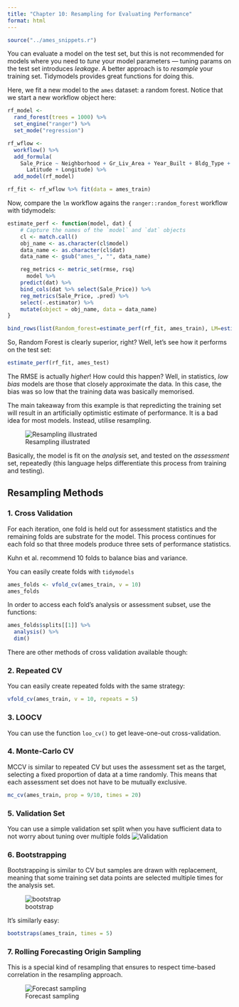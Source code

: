 ```yaml
---
title: "Chapter 10: Resampling for Evaluating Performance"
format: html
---
```


```r
source("../ames_snippets.r")
```

You can evaluate a model on the test set, but this is not
recommended for models where you need to _tune_ your model
parameters — tuning params on the test set introduces _leakage_.
A better approach is to _resample_ your training set. Tidymodels
provides great functions for doing this.

Here, we fit a new model to the `ames` dataset: a random forest.
Notice that we start a new workflow object here:

```r
rf_model <- 
  rand_forest(trees = 1000) %>% 
  set_engine("ranger") %>% 
  set_mode("regression")

rf_wflow <- 
  workflow() %>% 
  add_formula(
    Sale_Price ~ Neighborhood + Gr_Liv_Area + Year_Built + Bldg_Type + 
      Latitude + Longitude) %>% 
  add_model(rf_model) 

rf_fit <- rf_wflow %>% fit(data = ames_train)
```

Now, compare the `lm` workflow agains the `ranger::random_forest` workflow with tidymodels:

```r
estimate_perf <- function(model, dat) {
    # Capture the names of the `model` and `dat` objects
    cl <- match.call()
    obj_name <- as.character(cl$model)
    data_name <- as.character(cl$dat)
    data_name <- gsub("ames_", "", data_name)

    reg_metrics <- metric_set(rmse, rsq)
      model %>%
    predict(dat) %>%
    bind_cols(dat %>% select(Sale_Price)) %>%
    reg_metrics(Sale_Price, .pred) %>%
    select(-.estimator) %>%
    mutate(object = obj_name, data = data_name)
}

bind_rows(list(Random_forest=estimate_perf(rf_fit, ames_train), LM=estimate_perf(lm_fit, ames_train)), .id="id")
```

So, Random Forest is clearly superior, right? Well, let's see
how it performs on the test set:

```r
estimate_perf(rf_fit, ames_test)
```

The RMSE is actually _higher_! How could this happen? Well,
in statistics, _low bias_ models are those that closely
approximate the data. In this case, the bias was so low
that the training data was basically memorised.

The main takeaway from this example is that repredicting the training set will result in an artificially optimistic estimate of performance. It is a bad idea for most models. Instead, utilise resampling.

![Resampling illustrated](https://www.tmwr.org/premade/resampling.svg)

Basically, the model is fit on the _analysis_ set, and tested on the _assessment_ set, repeatedly (this language helps differentiate this process from training and testing).

## Resampling Methods

### 1. Cross Validation

For each iteration, one fold is held out for assessment statistics and the remaining folds are substrate for the model. This process continues for each fold so that three models produce three sets of performance statistics.

Kuhn et al. recommend 10 folds to balance bias and variance.

You can easily create folds with `tidymodels`

```r
ames_folds <- vfold_cv(ames_train, v = 10)
ames_folds
```

In order to access each fold's analysis or assessment subset, use the functions:

```r
ames_folds$splits[[1]] %>% 
  analysis() %>% 
  dim()
```

There are other methods of cross validation available though:

### 2. Repeated CV

You can easily create repeated folds with the same strategy:


```r
vfold_cv(ames_train, v = 10, repeats = 5)
```

### 3. LOOCV

You can use the function `loo_cv()` to get leave-one-out cross-validation.

### 4. Monte-Carlo CV

MCCV is similar to repeated CV but uses the assessment set as the target,
selecting a fixed proportion of data at a time randomly. This means that
each assessment set does not have to be mutually exclusive.


```r
mc_cv(ames_train, prop = 9/10, times = 20)
```

### 5. Validation Set

You can use a simple validation set split when you have sufficient data to not
worry about tuning over multiple folds ![Validation](https://www.tmwr.org/premade/validation-alt.svg)

### 6. Bootstrapping

Bootstrapping is similar to CV but samples are drawn with replacement, meaning
that some training set data points are selected multiple times for the analysis set.

![bootstrap](https://www.tmwr.org/premade/bootstraps.svg)

It's similarly easy:


```r
bootstraps(ames_train, times = 5)
```

### 7. Rolling Forecasting Origin Sampling

This is a special kind of resampling that ensures to respect
time-based correlation in the resampling approach.

![Forecast sampling](https://www.tmwr.org/premade/rolling.svg)


